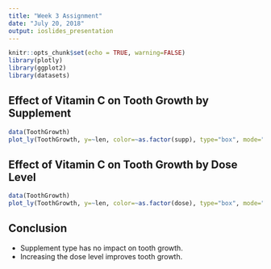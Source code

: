 ```yaml
---
title: "Week 3 Assignment"
date: "July 20, 2018"
output: ioslides_presentation
---
```


```r
knitr::opts_chunk$set(echo = TRUE, warning=FALSE)
library(plotly)
library(ggplot2)
library(datasets)
```

## Effect of Vitamin C on Tooth Growth by Supplement

```r
data(ToothGrowth)
plot_ly(ToothGrowth, y=~len, color=~as.factor(supp), type="box", mode="markers")
```


## Effect of Vitamin C on Tooth Growth by Dose Level

```r
data(ToothGrowth)
plot_ly(ToothGrowth, y=~len, color=~as.factor(dose), type="box", mode="markers")
```


## Conclusion

- Supplement type has no impact on tooth growth. 
- Increasing the dose level improves tooth growth.
